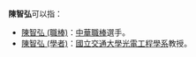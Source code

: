 '''陳智弘'''可以指：
* [[陳智弘_(職棒)|陳智弘 (職棒)]]：[[中華職棒|中華職棒]]選手。
* [[陳智弘_(學者)|陳智弘 (學者)]]：[[國立交通大學|國立交通大學]][[國立交通大學光電工程學系|光電工程學系]]教授。

{{disambig|cat=三字陈姓人名消歧义|zhi}}